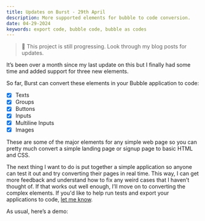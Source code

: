```yaml
---
title: Updates on Burst - 29th April
description: More supported elements for bubble to code conversion.
date: 04-29-2024
keywords: export code, bubble code, bubble as codes
---
```



> 🔔 This project is still progressing. Look through my blog posts for updates.

It’s been over a month since my last update on this but I finally had some time and added support for three new elements.

So far, Burst can convert these elements in your Bubble application to code:

- [x] Texts
- [x] Groups
- [x] Buttons
- [x] Inputs
- [x] Multiline Inputs
- [x] Images

These are some of the major elements for any simple web page so you can pretty much convert a simple landing page or signup page to basic HTML and CSS.

The next thing I want to do is put together a simple application so anyone can test it out and try converting their pages in real time. This way, I can get more feedback and understand how to fix any weird cases that I haven’t thought of. If that works out well enough, I’ll move on to converting the complex elements. If you'd like to help run tests and export your applications to code, [let me know](https://tally.so/r/w8dGxo).

As usual, here’s a demo:

<PostVideo
  title=""
  footer=""
  videoUrl="https://www.loom.com/share/6299927d32bb470b974a811a7ad06b0b?sid=b87b6c59-6c69-4ae2-aad4-0d83bbd570a6"
/>

